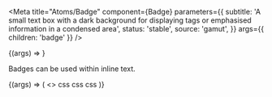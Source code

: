 
<Meta
  title="Atoms/Badge"
  component={Badge}
  parameters={{
    subtitle:
      'A small text box with a dark background for displaying tags or emphasised information in a condensed area',
    status: 'stable',
    source: 'gamut',
  }}
  args={{ children: 'badge' }}
/>

<Canvas>
  <Story name="Badge">{(args) => <Badge {...args} />}</Story>
</Canvas>

<Props story="Badge" />

Badges can be used within inline text.

<Canvas>
  <Story name="Inline Badge">
    {(args) => (
      <>
        <Badge>css</Badge>
        <Badge>css</Badge>
        <Badge>css</Badge>
      </>
    )}
  </Story>
</Canvas>
